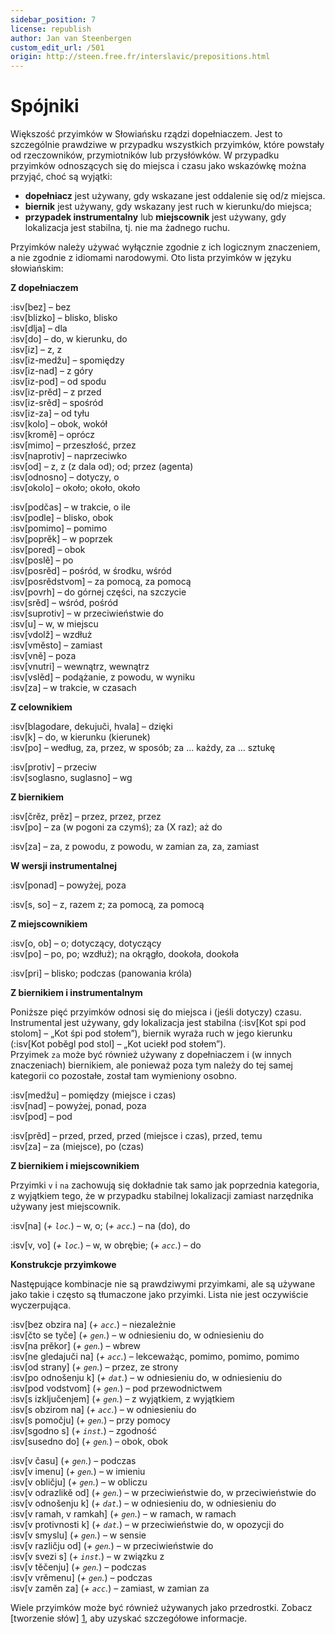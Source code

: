 ```yaml
---
sidebar_position: 7
license: republish
author: Jan van Steenbergen
custom_edit_url: /501
origin: http://steen.free.fr/interslavic/prepositions.html
---
```


# Spójniki

Większość przyimków w Słowiańsku rządzi dopełniaczem. Jest to szczególnie prawdziwe w przypadku wszystkich przyimków, które powstały od rzeczowników, przymiotników lub przysłówków. W przypadku przyimków odnoszących się do miejsca i czasu jako wskazówkę można przyjąć, choć są wyjątki:

- **dopełniacz** jest używany, gdy wskazane jest oddalenie się od/z miejsca.
- **biernik** jest używany, gdy wskazany jest ruch w kierunku/do miejsca;
- **przypadek instrumentalny** lub **miejscownik** jest używany, gdy lokalizacja jest stabilna, tj. nie ma żadnego ruchu.

Przyimków należy używać wyłącznie zgodnie z ich logicznym znaczeniem, a nie zgodnie z idiomami narodowymi. Oto lista przyimków w języku słowiańskim:

**Z dopełniaczem**

:isv[bez] – bez\
:isv[blizko] – blisko, blisko\
:isv[dlja] – dla\
:isv[do] – do, w kierunku, do\
:isv[iz] – z, z\
:isv[iz-medžu] – spomiędzy\
:isv[iz-nad] – z góry\
:isv[iz-pod] – od spodu\
:isv[iz-prěd] – z przed\
:isv[iz-srěd] – spośród\
:isv[iz-za] – od tyłu\
:isv[kolo] – obok, wokół\
:isv[kromě] – oprócz\
:isv[mimo] – przeszłość, przez\
:isv[naprotiv] – naprzeciwko\
:isv[od] – z, z (z dala od); od; przez (agenta)\
:isv[odnosno] – dotyczy, o\
:isv[okolo] – około; około, około

:isv[podčas] – w trakcie, o ile\
:isv[podle] – blisko, obok\
:isv[pomimo] – pomimo\
:isv[poprěk] – w poprzek\
:isv[pored] – obok\
:isv[poslě] – po\
:isv[posrěd] – pośród, w środku, wśród\
:isv[posrědstvom] – za pomocą, za pomocą\
:isv[povrh] – do górnej części, na szczycie\
:isv[srěd] – wśród, pośród\
:isv[suprotiv] – w przeciwieństwie do\
:isv[u] – w, w miejscu\
:isv[vdolž] – wzdłuż\
:isv[vměsto] – zamiast\
:isv[vně] – poza\
:isv[vnutri] – wewnątrz, wewnątrz\
:isv[vslěd] – podążanie, z powodu, w wyniku\
:isv[za] – w trakcie, w czasach

**Z celownikiem**

:isv[blagodare, dekujuči, hvala] – dzięki\
:isv[k] – do, w kierunku (kierunek)\
:isv[po] – według, za, przez, w sposób; za ... każdy, za ... sztukę

:isv[protiv] – przeciw\
:isv[soglasno, suglasno] – wg

**Z biernikiem**

:isv[črěz, prěz] – przez, przez, przez\
:isv[po] – za (w pogoni za czymś); za (X raz); aż do

:isv[za] – za, z powodu, z powodu, w zamian za, za, zamiast

**W wersji instrumentalnej**

:isv[ponad] – powyżej, poza

:isv[s, so] – z, razem z; za pomocą, za pomocą

**Z miejscownikiem**

:isv[o, ob] – o; dotyczący, dotyczący\
:isv[po] – po, po; wzdłuż); na okrągło, dookoła, dookoła

:isv[pri] – blisko; podczas (panowania króla)

**Z biernikiem i instrumentalnym**

Poniższe pięć przyimków odnosi się do miejsca i (jeśli dotyczy) czasu. Instrumental jest używany, gdy lokalizacja jest stabilna (:isv[Kot spi pod stolom] – „Kot śpi pod stołem”), biernik wyraża ruch w jego kierunku (:isv[Kot poběgl pod stol] – „Kot uciekł pod stołem”).\
Przyimek `za` może być również używany z dopełniaczem i (w innych znaczeniach) biernikiem, ale ponieważ poza tym należy do tej samej kategorii co pozostałe, został tam wymieniony osobno.

:isv[medžu] – pomiędzy (miejsce i czas)\
:isv[nad] – powyżej, ponad, poza\
:isv[pod] – pod

:isv[prěd] – przed, przed, przed (miejsce i czas), przed, temu\
:isv[za] – za (miejsce), po (czas)

**Z biernikiem i miejscownikiem**

Przyimki `v` i `na` zachowują się dokładnie tak samo jak poprzednia kategoria, z wyjątkiem tego, że w przypadku stabilnej lokalizacji zamiast narzędnika używany jest miejscownik.

:isv[na] (_+ `loc`._) – w, o; (_+ `acc`._) – na (do), do

:isv[v, vo] (_+ `loc`._) – w, w obrębie; (_+ `acc`._) – do

**Konstrukcje przyimkowe**

Następujące kombinacje nie są prawdziwymi przyimkami, ale są używane jako takie i często są tłumaczone jako przyimki. Lista nie jest oczywiście wyczerpująca.

:isv[bez obzira na] (_+ `acc`._) – niezależnie\
:isv[čto se tyče] (_+ `gen`._) – w odniesieniu do, w odniesieniu do\
:isv[na prěkor] (_+ `gen`._) – wbrew\
:isv[ne gledajuči na] (_+ `acc`._) – lekceważąc, pomimo, pomimo, pomimo\
:isv[od strany] (_+ `gen`._) – przez, ze strony\
:isv[po odnošenju k] (_+ `dat`._) – w odniesieniu do, w odniesieniu do\
:isv[pod vodstvom] (_+ `gen`._) – pod przewodnictwem\
:isv[s izključenjem] (_+ `gen`._) – z wyjątkiem, z wyjątkiem\
:isv[s obzirom na] (_+ `acc`._) – w odniesieniu do\
:isv[s pomočju] (_+ `gen`._) – przy pomocy\
:isv[sgodno s] (_+ `inst`._) – zgodność\
:isv[susedno do] (_+ `gen`._) – obok, obok

:isv[v času] (_+ `gen`._) – podczas\
:isv[v imenu] (_+ `gen`._) – w imieniu\
:isv[v obličju] (_+ `gen`._) – w obliczu\
:isv[v odrazlikě od] (_+ `gen`._) – w przeciwieństwie do, w przeciwieństwie do\
:isv[v odnošenju k] (_+ `dat`._) – w odniesieniu do, w odniesieniu do\
:isv[v ramah, v ramkah] (_+ `gen`._) – w ramach, w ramach\
:isv[v protivnosti k] (_+ `dat`._) – w przeciwieństwie do, w opozycji do\
:isv[v smyslu] (_+ `gen`._) – w sensie\
:isv[v različju od] (_+ `gen`._) – w przeciwieństwie do\
:isv[v svezi s] (_+ `inst`._) – w związku z\
:isv[v těčenju] (_+ `gen`._) – podczas\
:isv[v vrěmenu] (_+ `gen`._) – podczas\
:isv[v zaměn za] (_+ `acc`._) – zamiast, w zamian za

Wiele przyimków może być również używanych jako przedrostki. Zobacz [tworzenie słów] [1], aby uzyskać szczegółowe informacje.

[1]: ../vocabulary/word-formation.mdx#prefixes

